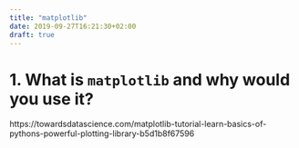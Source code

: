 ```yaml
---
title: "matplotlib"
date: 2019-09-27T16:21:30+02:00
draft: true
---
```


# 1. What is `matplotlib` and why would you use it?

https://towardsdatascience.com/matplotlib-tutorial-learn-basics-of-pythons-powerful-plotting-library-b5d1b8f67596


